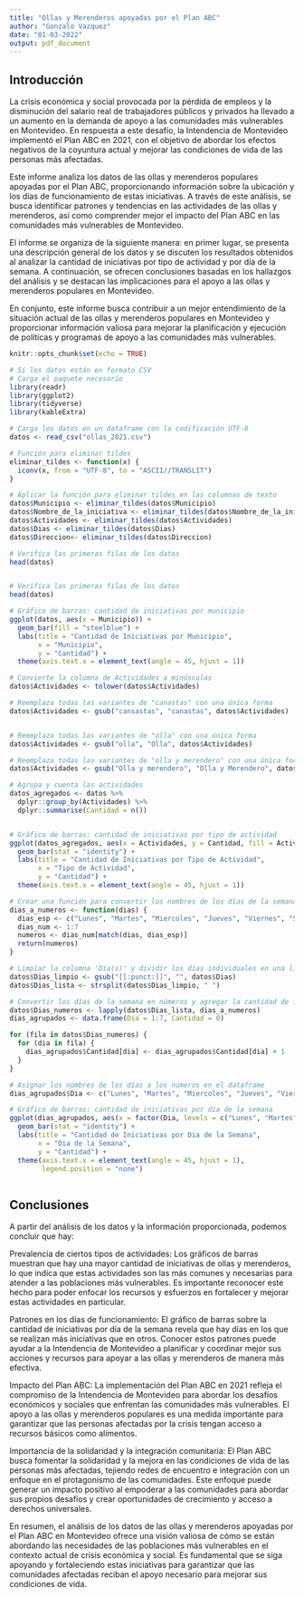 ---
title: "Ollas y Merenderos apoyadas por el Plan ABC"
author: "Gonzalo Vazquez"
date: "01-03-2022"
output: pdf_document
---

## Introducción

La crisis económica y social provocada por la pérdida de empleos y la disminución del salario real de trabajadores públicos y privados ha llevado a un aumento en la demanda de apoyo a las comunidades más vulnerables en Montevideo. En respuesta a este desafío, la Intendencia de Montevideo implementó el Plan ABC en 2021, con el objetivo de abordar los efectos negativos de la coyuntura actual y mejorar las condiciones de vida de las personas más afectadas.

Este informe analiza los datos de las ollas y merenderos populares apoyadas por el Plan ABC, proporcionando información sobre la ubicación y los días de funcionamiento de estas iniciativas. A través de este análisis, se busca identificar patrones y tendencias en las actividades de las ollas y merenderos, así como comprender mejor el impacto del Plan ABC en las comunidades más vulnerables de Montevideo.

El informe se organiza de la siguiente manera: en primer lugar, se presenta una descripción general de los datos y se discuten los resultados obtenidos al analizar la cantidad de iniciativas por tipo de actividad y por día de la semana. A continuación, se ofrecen conclusiones basadas en los hallazgos del análisis y se destacan las implicaciones para el apoyo a las ollas y merenderos populares en Montevideo.

En conjunto, este informe busca contribuir a un mejor entendimiento de la situación actual de las ollas y merenderos populares en Montevideo y proporcionar información valiosa para mejorar la planificación y ejecución de políticas y programas de apoyo a las comunidades más vulnerables.


```{r setup, include=FALSE, warning=FALSE}
knitr::opts_chunk$set(echo = TRUE)
```


```{r Carga el paquete, echo=FALSE, warning=FALSE, include=FALSE}
# Si los datos están en formato CSV
# Carga el paquete necesario
library(readr)
library(ggplot2)
library(tidyverse)
library(kableExtra)

# Carga los datos en un dataframe con la codificación UTF-8
datos <- read_csv("ollas_2021.csv")

# Función para eliminar tildes
eliminar_tildes <- function(x) {
  iconv(x, from = "UTF-8", to = "ASCII//TRANSLIT")
}

# Aplicar la función para eliminar tildes en las columnas de texto
datos$Municipio <- eliminar_tildes(datos$Municipio)
datos$Nombre_de_la_iniciativa <- eliminar_tildes(datos$Nombre_de_la_iniciativa)
datos$Actividades <- eliminar_tildes(datos$Actividades)
datos$Dias <- eliminar_tildes(datos$Dias)
datos$Direccion<- eliminar_tildes(datos$Direccion)

# Verifica las primeras filas de los datos
head(datos)


# Verifica las primeras filas de los datos
head(datos)


```

```{r  cantidad de iniciativas por municipio, echo=FALSE, warning=FALSE}

# Gráfico de barras: cantidad de iniciativas por municipio
ggplot(datos, aes(x = Municipio)) +
  geom_bar(fill = "steelblue") +
  labs(title = "Cantidad de Iniciativas por Municipio",
       x = "Municipio",
       y = "Cantidad") +
  theme(axis.text.x = element_text(angle = 45, hjust = 1))


```


```{r cantidad de iniciativas por tipo de actividad, echo=FALSE, warning=FALSE}
# Convierte la columna de Actividades a minúsculas
datos$Actividades <- tolower(datos$Actividades)

# Reemplaza todas las variantes de "canastas" con una única forma
datos$Actividades <- gsub("cansastas", "canastas", datos$Actividades)


# Reemplaza todas las variantes de "olla" con una única forma
datos$Actividades <- gsub("olla", "Olla", datos$Actividades)

# Reemplaza todas las variantes de "olla y merendero" con una única forma
datos$Actividades <- gsub("Olla y merendero", "Olla y Merendero", datos$Actividades)

# Agrupa y cuenta las actividades
datos_agregados <- datos %>%
  dplyr::group_by(Actividades) %>%
  dplyr::summarise(Cantidad = n())


# Gráfico de barras: cantidad de iniciativas por tipo de actividad
ggplot(datos_agregados, aes(x = Actividades, y = Cantidad, fill = Actividades)) +
  geom_bar(stat = "identity") +
  labs(title = "Cantidad de Iniciativas por Tipo de Actividad",
       x = "Tipo de Actividad",
       y = "Cantidad") +
  theme(axis.text.x = element_text(angle = 45, hjust = 1))


```








```{r cantidad de iniciativas por día de la semana, echo=FALSE, warning=FALSE}
# Crear una función para convertir los nombres de los días de la semana en números
dias_a_numeros <- function(dias) {
  dias_esp <- c("Lunes", "Martes", "Miercoles", "Jueves", "Viernes", "Sabado", "Domingo")
  dias_num <- 1:7
  numeros <- dias_num[match(dias, dias_esp)]
  return(numeros)
}

# Limpiar la columna 'Día(s)' y dividir los días individuales en una lista
datos$Dias_limpio <- gsub("[[:punct:]]", "", datos$Dias)
datos$Dias_lista <- strsplit(datos$Dias_limpio, " ")

# Convertir los días de la semana en números y agregar la cantidad de iniciativas por día de la semana
datos$Dias_numeros <- lapply(datos$Dias_lista, dias_a_numeros)
dias_agrupados <- data.frame(Dia = 1:7, Cantidad = 0)

for (fila in datos$Dias_numeros) {
  for (dia in fila) {
    dias_agrupados$Cantidad[dia] <- dias_agrupados$Cantidad[dia] + 1
  }
}

# Asignar los nombres de los días a los números en el dataframe
dias_agrupados$Dia <- c("Lunes", "Martes", "Miercoles", "Jueves", "Viernes", "Sabado", "Domingo")

# Gráfico de barras: cantidad de iniciativas por día de la semana
ggplot(dias_agrupados, aes(x = factor(Dia, levels = c("Lunes", "Martes", "Miercoles", "Jueves", "Viernes", "Sabado", "Domingo")), y = Cantidad, fill = Dia)) +
  geom_bar(stat = "identity") +
  labs(title = "Cantidad de Iniciativas por Dia de la Semana",
       x = "Dia de la Semana",
       y = "Cantidad") +
  theme(axis.text.x = element_text(angle = 45, hjust = 1),
        legend.position = "none")



```

## Conclusiones
A partir del análisis de los datos y la información proporcionada, podemos concluir que hay:

Prevalencia de ciertos tipos de actividades: Los gráficos de barras muestran que hay una mayor cantidad de iniciativas de ollas y merenderos, lo que indica que estas actividades son las más comunes y necesarias para atender a las poblaciones más vulnerables. Es importante reconocer este hecho para poder enfocar los recursos y esfuerzos en fortalecer y mejorar estas actividades en particular.

Patrones en los días de funcionamiento: El gráfico de barras sobre la cantidad de iniciativas por día de la semana revela que hay días en los que se realizan más iniciativas que en otros. Conocer estos patrones puede ayudar a la Intendencia de Montevideo a planificar y coordinar mejor sus acciones y recursos para apoyar a las ollas y merenderos de manera más efectiva.

Impacto del Plan ABC: La implementación del Plan ABC en 2021 refleja el compromiso de la Intendencia de Montevideo para abordar los desafíos económicos y sociales que enfrentan las comunidades más vulnerables. El apoyo a las ollas y merenderos populares es una medida importante para garantizar que las personas afectadas por la crisis tengan acceso a recursos básicos como alimentos.

Importancia de la solidaridad y la integración comunitaria: El Plan ABC busca fomentar la solidaridad y la mejora en las condiciones de vida de las personas más afectadas, tejiendo redes de encuentro e integración con un enfoque en el protagonismo de las comunidades. Este enfoque puede generar un impacto positivo al empoderar a las comunidades para abordar sus propios desafíos y crear oportunidades de crecimiento y acceso a derechos universales.

En resumen, el análisis de los datos de las ollas y merenderos apoyadas por el Plan ABC en Montevideo ofrece una visión valiosa de cómo se están abordando las necesidades de las poblaciones más vulnerables en el contexto actual de crisis económica y social. Es fundamental que se siga apoyando y fortaleciendo estas iniciativas para garantizar que las comunidades afectadas reciban el apoyo necesario para mejorar sus condiciones de vida.